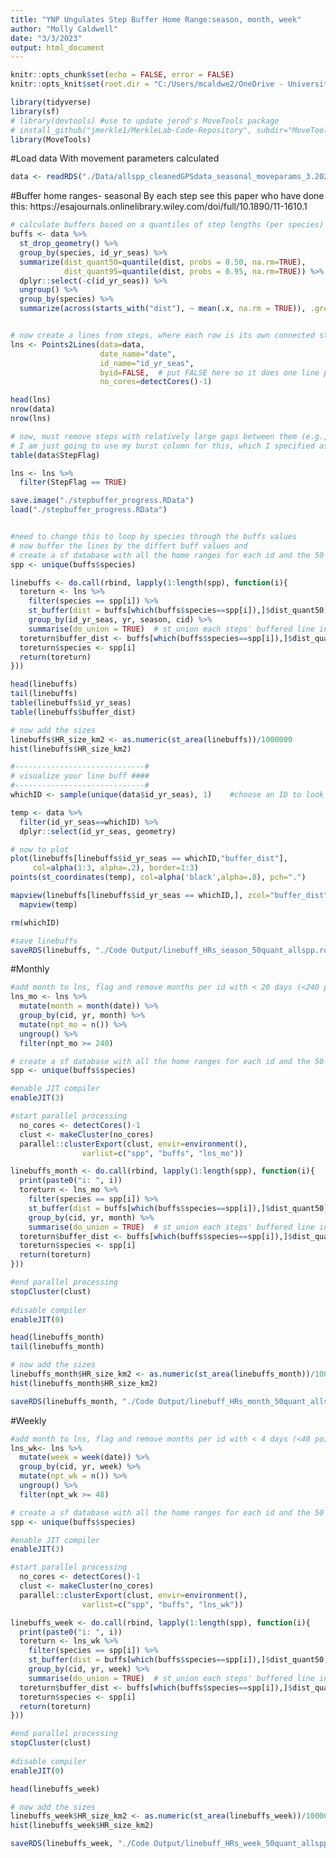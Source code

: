 ```yaml
---
title: "YNP Ungulates Step Buffer Home Range:season, month, week"
author: "Molly Caldwell"
date: "3/3/2023"
output: html_document
---
```


```r
knitr::opts_chunk$set(echo = FALSE, error = FALSE)
knitr::opts_knit$set(root.dir = "C:/Users/mcaldwe2/OneDrive - University of Wyoming/Documents/UWyo/PhD project/YNP-ungulate-niche-paper")
```

```r
library(tidyverse)
library(sf)
# library(devtools) #use to update jerod's MoveTools package
# install_github("jmerkle1/MerkleLab-Code-Repository", subdir="MoveTools", force = TRUE)
library(MoveTools)
```

#Load data
With movement parameters calculated

```r
data <- readRDS("./Data/allspp_cleanedGPSdata_seasonal_moveparams_3.2022.rds")
```

#Buffer home ranges- seasonal
By each step
see this paper who have done this:
https://esajournals.onlinelibrary.wiley.com/doi/full/10.1890/11-1610.1

```r
# calculate buffers based on a quantiles of step lengths (per species)
buffs <- data %>%
  st_drop_geometry() %>%
  group_by(species, id_yr_seas) %>%
  summarize(dist_quant50=quantile(dist, probs = 0.50, na.rm=TRUE),
            dist_quant95=quantile(dist, probs = 0.95, na.rm=TRUE)) %>%
  dplyr::select(-c(id_yr_seas)) %>%
  ungroup() %>% 
  group_by(species) %>% 
  summarize(across(starts_with("dist"), ~ mean(.x, na.rm = TRUE)), .groups = "keep")


# now create a lines from steps, where each row is its own connected step
lns <- Points2Lines(data=data,
                    date_name="date",
                    id_name="id_yr_seas",
                    byid=FALSE,  # put FALSE here so it does one line per step
                    no_cores=detectCores()-1)  

head(lns)
nrow(data)
nrow(lns)

# now, must remove steps with relatively large gaps between them (e.g., > 8 hrs)
# I am just going to use my burst column for this, which I specified as less than 5 hours
table(data$StepFlag)

lns <- lns %>%
  filter(StepFlag == TRUE)

save.image("./stepbuffer_progress.RData")
load("./stepbuffer_progress.RData")


#need to change this to loop by species through the buffs values
# now buffer the lines by the differt buff values and
# create a sf database with all the home ranges for each id and the 50 quantile buffer
spp <- unique(buffs$species)

linebuffs <- do.call(rbind, lapply(1:length(spp), function(i){
  toreturn <- lns %>%
    filter(species == spp[i]) %>% 
    st_buffer(dist = buffs[which(buffs$species==spp[i]),]$dist_quant50) %>%   # buffer each step
    group_by(id_yr_seas, yr, season, cid) %>%
    summarise(do_union = TRUE)  # st_union each steps' buffered line into a single polygon
  toreturn$buffer_dist <- buffs[which(buffs$species==spp[i]),]$dist_quant50
  toreturn$species <- spp[i]
  return(toreturn)
}))

head(linebuffs)
tail(linebuffs)
table(linebuffs$id_yr_seas)
table(linebuffs$buffer_dist)

# now add the sizes
linebuffs$HR_size_km2 <- as.numeric(st_area(linebuffs))/1000000
hist(linebuffs$HR_size_km2)

#-----------------------------#
# visualize your line buff ####
#-----------------------------#
whichID <- sample(unique(data$id_yr_seas), 1)    #choose an ID to look at

temp <- data %>%
  filter(id_yr_seas==whichID) %>%
  dplyr::select(id_yr_seas, geometry)

# now to plot
plot(linebuffs[linebuffs$id_yr_seas == whichID,"buffer_dist"],
     col=alpha(1:3, alpha=.2), border=1:3)
points(st_coordinates(temp), col=alpha('black',alpha=.8), pch=".")

mapview(linebuffs[linebuffs$id_yr_seas == whichID,], zcol="buffer_dist") +
  mapview(temp)

rm(whichID)
```

```r
#save linebuffs
saveRDS(linebuffs, "./Code Output/linebuff_HRs_season_50quant_allspp.rds")
```

#Monthly

```r
#add month to lns, flag and remove months per id with < 20 days (<240 points)
lns_mo <- lns %>% 
  mutate(month = month(date)) %>% 
  group_by(cid, yr, month) %>% 
  mutate(npt_mo = n()) %>% 
  ungroup() %>% 
  filter(npt_mo >= 240)

# create a sf database with all the home ranges for each id and the 50 quantile buffer
spp <- unique(buffs$species)

#enable JIT compiler
enableJIT(3)

#start parallel processing
  no_cores <- detectCores()-1
  clust <- makeCluster(no_cores) 
  parallel::clusterExport(clust, envir=environment(),
                varlist=c("spp", "buffs", "lns_mo"))

linebuffs_month <- do.call(rbind, lapply(1:length(spp), function(i){
  print(paste0("i: ", i))
  toreturn <- lns_mo %>%
    filter(species == spp[i]) %>% 
    st_buffer(dist = buffs[which(buffs$species==spp[i]),]$dist_quant50) %>%   # buffer each step
    group_by(cid, yr, month) %>%
    summarise(do_union = TRUE)  # st_union each steps' buffered line into a single polygon
  toreturn$buffer_dist <- buffs[which(buffs$species==spp[i]),]$dist_quant50
  toreturn$species <- spp[i]
  return(toreturn)
}))

#end parallel processing
stopCluster(clust)
 
#disable compiler
enableJIT(0)

head(linebuffs_month)
tail(linebuffs_month)

# now add the sizes
linebuffs_month$HR_size_km2 <- as.numeric(st_area(linebuffs_month))/1000000
hist(linebuffs_month$HR_size_km2)

saveRDS(linebuffs_month, "./Code Output/linebuff_HRs_month_50quant_allspp.rds")
```

#Weekly

```r
#add month to lns, flag and remove months per id with < 4 days (<48 points)
lns_wk<- lns %>% 
  mutate(week = week(date)) %>% 
  group_by(cid, yr, week) %>% 
  mutate(npt_wk = n()) %>% 
  ungroup() %>% 
  filter(npt_wk >= 48)

# create a sf database with all the home ranges for each id and the 50 quantile buffer
spp <- unique(buffs$species)

#enable JIT compiler
enableJIT(3)

#start parallel processing
  no_cores <- detectCores()-1
  clust <- makeCluster(no_cores) 
  parallel::clusterExport(clust, envir=environment(),
                varlist=c("spp", "buffs", "lns_wk"))

linebuffs_week <- do.call(rbind, lapply(1:length(spp), function(i){
  print(paste0("i: ", i))
  toreturn <- lns_wk %>%
    filter(species == spp[i]) %>% 
    st_buffer(dist = buffs[which(buffs$species==spp[i]),]$dist_quant50) %>%   # buffer each step
    group_by(cid, yr, week) %>%
    summarise(do_union = TRUE)  # st_union each steps' buffered line into a single polygon
  toreturn$buffer_dist <- buffs[which(buffs$species==spp[i]),]$dist_quant50
  toreturn$species <- spp[i]
  return(toreturn)
}))

#end parallel processing
stopCluster(clust)
 
#disable compiler
enableJIT(0)

head(linebuffs_week)

# now add the sizes
linebuffs_week$HR_size_km2 <- as.numeric(st_area(linebuffs_week))/1000000
hist(linebuffs_week$HR_size_km2)

saveRDS(linebuffs_week, "./Code Output/linebuff_HRs_week_50quant_allspp.rds")
```



